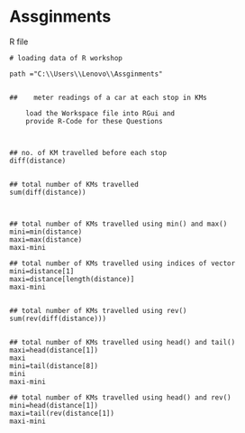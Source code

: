 # Assginments

R file

```
# loading data of R workshop
  
path ="C:\\Users\\Lenovo\\Assginments"
 
 
##    meter readings of a car at each stop in KMs

    load the Workspace file into RGui and
    provide R-Code for these Questions



## no. of KM travelled before each stop
diff(distance)


## total number of KMs travelled 
sum(diff(distance))



## total number of KMs travelled using min() and max()
mini=min(distance)
maxi=max(distance)
maxi-mini

## total number of KMs travelled using indices of vector
mini=distance[1]
maxi=distance[length(distance)]
maxi-mini


## total number of KMs travelled using rev()
sum(rev(diff(distance)))


## total number of KMs travelled using head() and tail()
maxi=head(distance[1])
maxi
mini=tail(distance[8])
mini
maxi-mini

## total number of KMs travelled using head() and rev()
mini=head(distance[1])
maxi=tail(rev(distance[1])
maxi-mini
```






